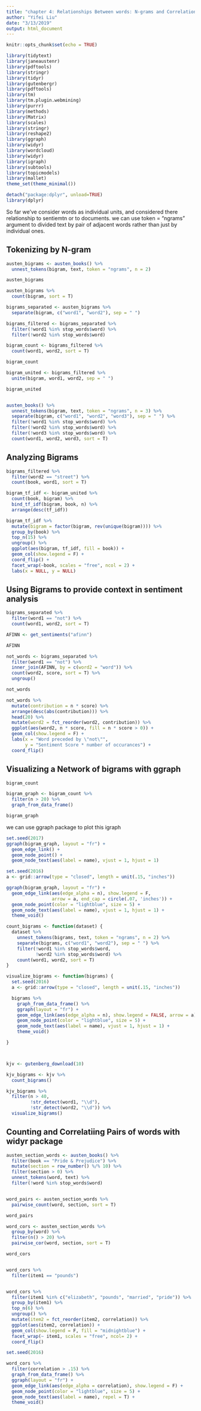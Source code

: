 ```yaml
---
title: "chapter 4: Relationships Between words: N-grams and Correlations"
author: "Yifei Liu"
date: "3/13/2019"
output: html_document
---
```


```r
knitr::opts_chunk$set(echo = TRUE)
```

```r
library(tidytext)
library(janeaustenr)
library(pdftools)
library(stringr)
library(tidyr)
library(gutenbergr)
library(pdftools)
library(tm)
library(tm.plugin.webmining)
library(purrr)
library(methods)
library(Matrix)
library(scales)
library(stringr)
library(reshape2)
library(ggraph)
library(widyr)
library(wordcloud)
library(widyr)
library(igraph)
library(subtools)
library(topicmodels)
library(mallet)
theme_set(theme_minimal())

detach("package:dplyr", unload=TRUE)
library(dplyr)
```

So far we've consider words as individual units, and considered there relationship to sentiemtn or to documents. we can use token = "ngrams" argument to divided text by pair of adjacent words rather than just by individual ones. 

## Tokenizing by N-gram
```r
austen_bigrams <- austen_books() %>%
  unnest_tokens(bigram, text, token = "ngrams", n = 2)

austen_bigrams

```


```r
austen_bigrams %>% 
  count(bigram, sort = T)

bigrams_separated <- austen_bigrams %>%
  separate(bigram, c("word1", "word2"), sep = " ")

bigrams_filtered <- bigrams_separated %>%
  filter(!word1 %in% stop_words$word) %>%
  filter(!word2 %in% stop_words$word)

bigram_count <- bigrams_filtered %>%
  count(word1, word2, sort = T)

bigram_count
```

```r
bigram_united <- bigrams_filtered %>%
  unite(bigram, word1, word2, sep = " ")

bigram_united


austen_books() %>%
  unnest_tokens(bigram, text, token = "ngrams", n = 3) %>%
  separate(bigram, c("word1", "word2", "word3"), sep = " ") %>% 
  filter(!word1 %in% stop_words$word) %>%
  filter(!word2 %in% stop_words$word) %>%
  filter(!word3 %in% stop_words$word) %>%
  count(word1, word2, word3, sort = T)
```

## Analyzing Bigrams

```r
bigrams_filtered %>%
  filter(word2 == "street") %>%
  count(book, word1, sort = T)
```

```r
bigram_tf_idf <- bigram_united %>%
  count(book, bigram) %>%
  bind_tf_idf(bigram, book, n) %>%
  arrange(desc(tf_idf))

bigram_tf_idf %>%
  mutate(bigram = factor(bigram, rev(unique(bigram)))) %>%
  group_by(book) %>%
  top_n(15) %>%
  ungroup() %>%
  ggplot(aes(bigram, tf_idf, fill = book)) +
  geom_col(show.legend = F) +
  coord_flip() +
  facet_wrap(~book, scales = "free", ncol = 2) +
  labs(x = NULL, y = NULL)
```
## Using Bigrams to provide context in sentiment analysis

```r
bigrams_separated %>%
  filter(word1 == "not") %>%
  count(word1, word2, sort = T)
```

```r
AFINN <- get_sentiments("afinn")

AFINN

not_words <- bigrams_separated %>%
  filter(word1 == "not") %>%
  inner_join(AFINN, by = c(word2 = "word")) %>%
  count(word2, score, sort = T) %>%
  ungroup()

not_words

not_words %>%
  mutate(contribution = n * score) %>%
  arrange(desc(abs(contribution))) %>%
  head(20) %>%
  mutate(word2 = fct_reorder(word2, contribution)) %>%
  ggplot(aes(word2, n * score, fill = n * score > 0)) +
  geom_col(show.legend = F) +
  labs(x = "Word preceded by \"not\"",
       y = "Sentiment Score * number of occurances") +
  coord_flip()

```

## Visualizing a Network of bigrams with ggraph

```r
bigram_count

bigram_graph <- bigram_count %>%
  filter(n > 20) %>%
  graph_from_data_frame()

bigram_graph
```
we can use ggraph package to plot this igraph

```r
set.seed(2017)
ggraph(bigram_graph, layout = "fr") +
  geom_edge_link() +
  geom_node_point() +
  geom_node_text(aes(label = name), vjust = 1, hjust = 1)

set.seed(2016)
a <- grid::arrow(type = "closed", length = unit(.15, "inches")) 

ggraph(bigram_graph, layout = "fr") +
  geom_edge_link(aes(edge_alpha = n), show.legend = F,
                 arrow = a, end_cap = circle(.07, 'inches')) +
  geom_node_point(color = "lightblue", size = 5) +
  geom_node_text(aes(label = name), vjust = 1, hjust = 1) +
  theme_void()


```


```r
count_bigrams <- function(dataset) {
  dataset %>%
    unnest_tokens(bigrams, text, token = "ngrams", n = 2) %>%
    separate(bigrams, c("word1", "word2"), sep = " ") %>%
    filter(!word1 %in% stop_words$word,
           !word2 %in% stop_words$word) %>%
    count(word1, word2, sort = T)
}

visualize_bigrams <- function(bigrams) {
  set.seed(2016) 
  a <- grid::arrow(type = "closed", length = unit(.15, "inches"))

  bigrams %>%
    graph_from_data_frame() %>% 
    ggraph(layout = "fr") + 
    geom_edge_link(aes(edge_alpha = n), show.legend = FALSE, arrow = a) + 
    geom_node_point(color = "lightblue", size = 5) + 
    geom_node_text(aes(label = name), vjust = 1, hjust = 1) + 
    theme_void()

}



kjv <- gutenberg_download(10)

kjv_bigrams <- kjv %>%
  count_bigrams()

kjv_bigrams %>%
  filter(n > 40,
         !str_detect(word1, "\\d"),
         !str_detect(word2, "\\d")) %>%
  visualize_bigrams()


```
## Counting and Correlatiing Pairs of words with widyr package


```r
austen_section_words <- austen_books() %>%
  filter(book == "Pride & Prejudice") %>%
  mutate(section = row_number() %/% 10) %>%
  filter(section > 0) %>%
  unnest_tokens(word, text) %>%
  filter(!word %in% stop_words$word)


word_pairs <- austen_section_words %>%
  pairwise_count(word, section, sort = T)

word_pairs

word_cors <- austen_section_words %>%
  group_by(word) %>%
  filter(n() > 20) %>%
  pairwise_cor(word, section, sort = T)

word_cors


word_cors %>%
  filter(item1 == "pounds")


word_cors %>%
  filter(item1 %in% c("elizabeth", "pounds", "married", "pride")) %>%
  group_by(item1) %>%
  top_n(6) %>%
  ungroup() %>%
  mutate(item2 = fct_reorder(item2, correlation)) %>%
  ggplot(aes(item2, correlation)) +
  geom_col(show.legend = F, fill = "midnightblue") +
  facet_wrap(~ item1, scales = "free", ncol= 2) +
  coord_flip()

set.seed(2016)

word_cors %>%
  filter(correlation > .15) %>%
  graph_from_data_frame() %>%
  ggraph(layout = "fr") +
  geom_edge_link(aes(edge_alpha = correlation), show.legend = F) +
  geom_node_point(color = "lightblue", size = 5) +
  geom_node_text(aes(label = name), repel = T) +
  theme_void()


```


